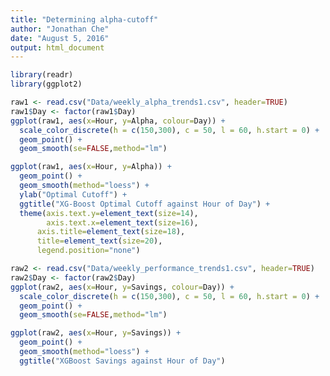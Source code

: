 ```yaml
---
title: "Determining alpha-cutoff"
author: "Jonathan Che"
date: "August 5, 2016"
output: html_document
---
```



```r
library(readr)
library(ggplot2)

raw1 <- read.csv("Data/weekly_alpha_trends1.csv", header=TRUE)
raw1$Day <- factor(raw1$Day)
ggplot(raw1, aes(x=Hour, y=Alpha, colour=Day)) +
  scale_color_discrete(h = c(150,300), c = 50, l = 60, h.start = 0) +
  geom_point() +
  geom_smooth(se=FALSE,method="lm")

ggplot(raw1, aes(x=Hour, y=Alpha)) +
  geom_point() +
  geom_smooth(method="loess") +
  ylab("Optimal Cutoff") +
  ggtitle("XG-Boost Optimal Cutoff against Hour of Day") +
  theme(axis.text.y=element_text(size=14),
        axis.text.x=element_text(size=16),
      axis.title=element_text(size=18),
      title=element_text(size=20),
      legend.position="none")
```

```r
raw2 <- read.csv("Data/weekly_performance_trends1.csv", header=TRUE)
raw2$Day <- factor(raw2$Day)
ggplot(raw2, aes(x=Hour, y=Savings, colour=Day)) +
  scale_color_discrete(h = c(150,300), c = 50, l = 60, h.start = 0) +
  geom_point() +
  geom_smooth(se=FALSE,method="lm")

ggplot(raw2, aes(x=Hour, y=Savings)) +
  geom_point() +
  geom_smooth(method="loess") +
  ggtitle("XGBoost Savings against Hour of Day")

```

